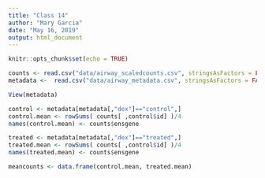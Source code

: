 ```yaml
---
title: "Class 14"
author: "Mary Garcia"
date: "May 16, 2019"
output: html_document
---
```


```r
knitr::opts_chunk$set(echo = TRUE)
```

```r
counts <- read.csv("data/airway_scaledcounts.csv", stringsAsFactors = FALSE)
metadata <-  read.csv("data/airway_metadata.csv", stringsAsFactors = FALSE)
```

```r
View(metadata)
```

```r
control <- metadata[metadata[,"dex"]=="control",]
control.mean <- rowSums( counts[ ,control$id] )/4 
names(control.mean) <- counts$ensgene
```

```r
treated <- metadata[metadata[,"dex"]=="treated",]
treated.mean <- rowSums( counts[ ,control$id] )/4 
names(treated.mean) <- counts$ensgene
```

```r
meancounts <- data.frame(control.mean, treated.mean)
```







